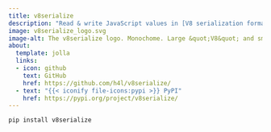 ```yaml
---
title: v8serialize
description: "Read & write JavaScript values in [V8 serialization format](./explanation/v8_serialization_format.qmd) with Python."
image: v8serialize_logo.svg
image-alt: The v8serialize logo. Monochome. Large &quot;V8&quot; and smaller &quot;serialize&quot; in a handwritten style, with the 8 stylized to look like a snake.
about:
  template: jolla
  links:
  - icon: github
    text: GitHub
    href: https://github.com/h4l/v8serialize/
  - text: "{{< iconify file-icons:pypi >}} PyPI"
    href: https://pypi.org/project/v8serialize/
---
```


```bash
pip install v8serialize
```


